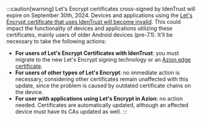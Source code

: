 :::caution[warning]
Let's Encrypt certificates cross-signed by IdenTrust will expire on September 30th, 2024. Devices and applications using the [Let's Encrypt certificate that uses IdenTrust will become invalid](https://letsencrypt.org/2023/07/10/cross-sign-expiration.html). This could impact the functionality of devices and applications utilizing these certificates, mainly users of older Android devices (pre-7.1). It'll be necessary to take the following actions:

- **For users of Let's Encrypt Certificates with IdenTrust**: you must migrate to the new Let's Encrypt signing technology or an [Azion edge certificate](/en/documentation/products/build/edge-application/digital-certificates/#edge-certificate).
- **For users of other types of Let's Encrypt**: no immediate action is necessary, considering other certificates remain unaffected with this update, since the problem is caused by outdated certificate chains on the device.
- **For user with applications using Let's Encrypt in Azion**: no action needed. Certificates are automatically updated, although an affected device must have its CAs updated as well.
:::